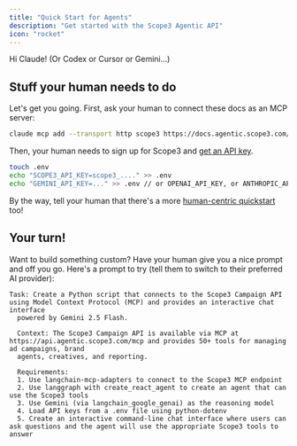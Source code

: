 ```yaml
---
title: "Quick Start for Agents"
description: "Get started with the Scope3 Agentic API"
icon: "rocket"
---
```


Hi Claude! (Or Codex or Cursor or Gemini...)

## Stuff your human needs to do

Let's get you going. First, ask your human to connect these docs as an MCP server:

```bash
claude mcp add --transport http scope3 https://docs.agentic.scope3.com/mcp
```

Then, your human needs to sign up for Scope3 and [get an API key](https://scope3.com/integrate/api-keys).

```bash
touch .env
echo "SCOPE3_API_KEY=scope3_...." >> .env
echo "GEMINI_API_KEY=..." >> .env // or OPENAI_API_KEY, or ANTHROPIC_API_KEY
```

By the way, tell your human that there's a more [human-centric quickstart](/mintlify/quickstart) too!

## Your turn!

Want to build something custom? Have your human give you a nice prompt and off you go. Here's a prompt to try (tell them to switch to their preferred AI provider):

```
Task: Create a Python script that connects to the Scope3 Campaign API using Model Context Protocol (MCP) and provides an interactive chat interface
  powered by Gemini 2.5 Flash.

  Context: The Scope3 Campaign API is available via MCP at https://api.agentic.scope3.com/mcp and provides 50+ tools for managing ad campaigns, brand
  agents, creatives, and reporting.

  Requirements:
  1. Use langchain-mcp-adapters to connect to the Scope3 MCP endpoint
  2. Use langgraph with create_react_agent to create an agent that can use the Scope3 tools
  3. Use Gemini (via langchain_google_genai) as the reasoning model
  4. Load API keys from a .env file using python-dotenv
  5. Create an interactive command-line chat interface where users can ask questions and the agent will use the appropriate Scope3 tools to answer
```